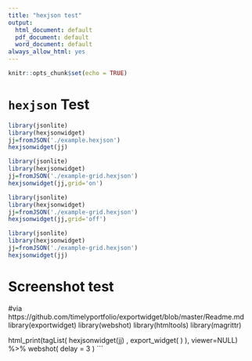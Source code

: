 ```yaml
---
title: "hexjson test"
output:
  html_document: default
  pdf_document: default
  word_document: default
always_allow_html: yes
---
```


```r
knitr::opts_chunk$set(echo = TRUE)
```

# `hexjson` Test

```r
library(jsonlite)
library(hexjsonwidget)
jj=fromJSON('./example.hexjson')
hexjsonwidget(jj)
```

```r
library(jsonlite)
library(hexjsonwidget)
jj=fromJSON('./example-grid.hexjson')
hexjsonwidget(jj,grid='on')
```


```r
library(jsonlite)
library(hexjsonwidget)
jj=fromJSON('./example-grid.hexjson')
hexjsonwidget(jj,grid='off')
```


```r
library(jsonlite)
library(hexjsonwidget)
jj=fromJSON('./example-grid.hexjson')
hexjsonwidget(jj)
```



# Screenshot test


#via https://github.com/timelyportfolio/exportwidget/blob/master/Readme.md
library(exportwidget)
library(webshot)
library(htmltools)
library(magrittr)

html_print(tagList(
  hexjsonwidget(jj)
  , export_widget( )
  ), viewer=NULL) %>%
  webshot( delay = 3 )
```

